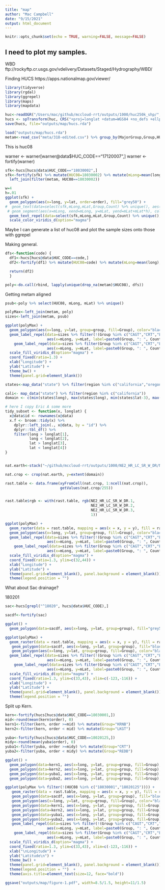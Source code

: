 ```yaml
---
title: "map"
author: "Mac Campbell"
date: "9/15/2021"
output: html_document
---
```


```r
knitr::opts_chunk$set(echo = TRUE, warning=FALSE, message=FALSE)
```

## I need to plot my samples.

WBD ftp://rockyftp.cr.usgs.gov/vdelivery/Datasets/Staged/Hydrography/WBD/

Finding HUCS  https://apps.nationalmap.gov/viewer/


```r
library(tidyverse)
library(rgdal)
library(ggrepel)
library(maps)
library(mapdata)

```

```r
huc<-readOGR("/Users/mac/github/mccloud-rrt/outputs/1000/huc250k_shp/","huc250k")
hucs <- spTransform(huc, CRS("+proj=longlat +datum=WGS84 +no_defs +ellps=WGS84 +towgs84=0,0,0"))
save(hucs, file="outputs/map/hucs.rda")
```

```r
load("outputs/map/hucs.rda")
metam<-read_csv("meta/318-edited.csv") %>% group_by(MajorGroup,Group,HUC08) %>% summarize(Count=n())
```


This is huc08

warner <- warner[warner@data$HUC_CODE=="17120007",]
warner <- fortify(warner)

```r
sfk<-hucs[hucs@data$HUC_CODE=="18030002",]
sfk<-fortify(sfk) %>% mutate(HUC08=18030002) %>% mutate(mLong=mean(long), mLat=mean(lat)) %>%
  left_join(filter(metam, HUC08==18030002))

```

```r
w=4
h=.01
ggplot(sfk) +
  geom_polygon(aes(x=long, y=lat, order=order), fill="grey50") +
#  geom_text(data=select(sfk,mLong,mLat,Group,Count) %>% unique(), aes(x=mLong, y=mLat, label=paste0(Group,": ", Count), color=Group)) +
 # geom_segment(aes(x=mLong, xend=mLong, y=mLat, yend=mLat+mLat*h), color="white", size=w) +
  geom_text_repel(data=select(sfk,mLong,mLat,Group,Count) %>% unique(), aes(x=mLong, y=mLat, label=paste0(Group, ": ", Count), color=Group)) +
  scale_color_viridis_d(option="magma")
```


Maybe I can generate a list of huc08 and plot the sample sizes onto those with ggrepel

Making general.

```r
dfs<-function(code) {
  df1<-hucs[hucs@data$HUC_CODE==code,]
  df2<-fortify(df1) %>% mutate(HUC08=code) %>% mutate(mLong=mean(long), mLat=mean(lat)) 

  return(df2)
  }
```

```r
poly<-do.call(rbind, lapply(unique(drop_na(metam)$HUC08), dfs))
```
Getting metam aligned
```r
psub<-poly %>% select(HUC08, mLong, mLat) %>% unique()

polyMax<-left_join(metam, poly)
sizes<-left_join(metam, psub)
```

```r
ggplot(polyMax) +
  geom_polygon(aes(x=long, y=lat, group=group, fill=Group), color="black") +
  geom_label_repel(data=sizes %>% filter(!(Group %in% c("CAGT","CRT","EGLK"))), 
                   aes(x=mLong, y=mLat, label=paste0(Group, ": ", Count), fill=Group), color="black") +
    geom_label_repel(data=sizes %>% filter(Group %in% c("CAGT","CRT","EGLK")), 
                   aes(x=mLong, y=mLat, label=paste0(Group, ": ", Count), fill=Group), color="white") +
  scale_fill_viridis_d(option="magma") +
  coord_fixed(ratio=1.3) +
  xlab("Longitude") +
  ylab("Latitude") +
  theme_bw() +
  theme(panel.grid=element_blank())

```

```r

states<-map_data("state") %>% filter(region %in% c("california","oregon","nevada"))

cali<- map_data("state") %>% filter(region %in% c("california"))
domain <- c(min(states$long), max(states$long), min(states$lat-3), max(states$lat))

# here I copy Eric A some more
tidy_subset <- function(x, longlat) {
  x@data$id <- rownames(x@data)
  x.f <- broom::tidy(x) %>%
    dplyr::left_join(., x@data, by = "id") %>%
    dplyr::tbl_df() %>%
    filter(long > longlat[1],
           long < longlat[2],
           lat > longlat[3],
           lat < longlat[4])
}


nat.earth<-stack("~/github/mccloud-rrt/outputs/1000/NE2_HR_LC_SR_W_DR/NE2_HR_LC_SR_W_DR.tif")

nat.crop <- crop(nat.earth, y=extent(domain))

rast.table <- data.frame(xyFromCell(nat.crop, 1:ncell(nat.crop)),
                         getValues(nat.crop/255))


rast.table$rgb <- with(rast.table, rgb(NE2_HR_LC_SR_W_DR.1,
                                       NE2_HR_LC_SR_W_DR.2,
                                       NE2_HR_LC_SR_W_DR.3,
                                       1))
```

```r
ggplot(polyMax) +
  geom_raster(data = rast.table, mapping = aes(x = x, y = y), fill = rast.table$rgb, interpolate = TRUE) +
  geom_polygon(aes(x=long, y=lat, group=group, fill=Group), color="black") +
  geom_label_repel(data=sizes %>% filter(!(Group %in% c("CAGT","CRT","EGLK"))), 
                   aes(x=mLong, y=mLat, label=paste0(Group, ": ", Count), fill=Group)) +
    geom_label_repel(data=sizes %>% filter(Group %in% c("CAGT","CRT","EGLK")), 
                   aes(x=mLong, y=mLat, label=paste0(Group, ": ", Count), fill=Group), color="white") +
  scale_fill_viridis_d(option="magma") +
  coord_fixed(ratio=1.3, ylim=c(32,44)) +
  xlab("Longitude") +
  ylab("Latitude") +
  theme(panel.grid=element_blank(), panel.background = element_blank()) +
  theme(legend.position = "")


```

What about Sac drainage?

180201

```r
sac<-hucs[grepl("^18020", hucs@data$HUC_CODE),]

sacdf<-fortify(sac)

ggplot() +
  geom_polygon(data=sacdf, aes(x=long, y=lat, group=group), fill="grey50", size=0)
```
```r
ggplot(polyMax) +
  geom_raster(data = rast.table, mapping = aes(x = x, y = y), fill = rast.table$rgb, interpolate = TRUE) +
   geom_polygon(data=sacdf, aes(x=long, y=lat, group=group), fill="blue", alpha=0.25, size=0) +
   geom_polygon(aes(x=long, y=lat, group=group, fill=Group), color="black", alpha=0.5) +
  geom_label_repel(data=sizes %>% filter(!(Group %in% c("CAGT","CRT","EGLK"))), 
                   aes(x=mLong, y=mLat, label=paste0(Group, ": ", Count), fill=Group)) +
    geom_label_repel(data=sizes %>% filter(Group %in% c("CAGT","CRT","EGLK")), 
                   aes(x=mLong, y=mLat, label=paste0(Group, ": ", Count), fill=Group), color="white") +
  scale_fill_viridis_d(option="magma") +
  coord_fixed(ratio=1.3, ylim=c(33,43), xlim=c(-123,-116)) +
  xlab("Longitude") +
  ylab("Latitude") +
  theme(panel.grid=element_blank(), panel.background = element_blank()) +
  theme(legend.position = "") 


```

Split up Kern.
```r
kern<-fortify(hucs[hucs@data$HUC_CODE==18030001,])
mid<-round(mean(kern$order), 0)
kern1<-filter(kern, order >=mid) %>% mutate(Group="KRNB")
kern2<-filter(kern, order < mid) %>% mutate(Group="LKGT")

yuba<-fortify(hucs[hucs@data$HUC_CODE==18020125,])
midy<-round(mean(yuba$order), 0)
yuba1<-filter(yuba, order >=midy) %>% mutate(Group="CRT")
yuba2<-filter(yuba, order < midy) %>% mutate(Group="REDB")

```

```r
ggplot() +
  geom_polygon(data=kern1, aes(x=long, y=lat, group=group, fill=Group), color="black", alpha=0.5) +
  geom_polygon(data=kern2, aes(x=long, y=lat, group=group, fill=Group), color="black", alpha=0.5) +
  geom_polygon(data=yuba1, aes(x=long, y=lat, group=group, fill=Group), color="black", alpha=0.5) +
  geom_polygon(data=yuba2, aes(x=long, y=lat, group=group, fill=Group), color="black", alpha=0.5)

```

```r
ggplot(polyMax %>% filter(!(HUC08 %in% c("18030001","18020125")))) +
   geom_raster(data = rast.table, mapping = aes(x = x, y = y), fill = rast.table$rgb, interpolate = TRUE) +
   geom_polygon(data=sacdf, aes(x=long, y=lat, group=group), fill="blue", alpha=0.25, size=0) +
   geom_polygon(aes(x=long, y=lat, group=group, fill=Group), color="black", alpha=0.5) +
   geom_polygon(data=kern1, aes(x=long, y=lat, group=group, fill=Group), color="black", alpha=0.5) +
   geom_polygon(data=kern2, aes(x=long, y=lat, group=group, fill=Group), color="black", alpha=0.5) +
   geom_polygon(data=yuba1, aes(x=long, y=lat, group=group, fill=Group), color="black", alpha=0.5) +
   geom_polygon(data=yuba2, aes(x=long, y=lat, group=group, fill=Group), color="black", alpha=0.5) +
   geom_label_repel(data=sizes %>% filter(!(Group %in% c("CAGT","CRT","EGLK"))), 
                   aes(x=mLong, y=mLat, label=paste0(Group, ": ", Count), fill=Group), alpha=0.75) +
    geom_label_repel(data=sizes %>% filter(Group %in% c("CAGT","CRT","EGLK")), 
                   aes(x=mLong, y=mLat, label=paste0(Group, ": ", Count), fill=Group), color="white", alpha=0.75) +
  scale_fill_viridis_d(option="magma") +
  coord_fixed(ratio=1.3, ylim=c(33,43), xlim=c(-123,-116)) +
  xlab("\nLongitude") +
  ylab("Latitude\n") +
  theme_bw() +
  theme(panel.grid=element_blank(), panel.background = element_blank()) +
  theme(legend.position = "")  +
  theme(axis.title=element_text(size=12, face="bold")) 

ggsave("outputs/map/figure-1.pdf", width=8.5/1.5, height=11/1.5)

```
